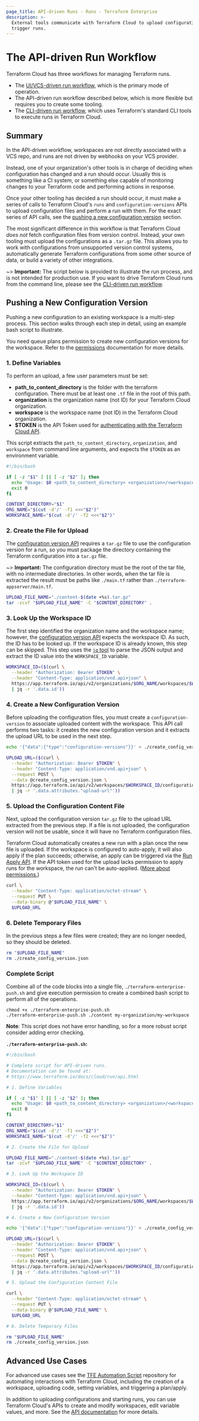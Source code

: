 ```yaml
---
page_title: API-driven Runs - Runs - Terraform Enterprise
description: >-
  External tools communicate with Terraform Cloud to upload configurations and
  trigger runs.
---
```


# The API-driven Run Workflow

Terraform Cloud has three workflows for managing Terraform runs.

-   The [UI/VCS-driven run workflow](/enterprise/run/ui), which is the primary mode of operation.
-   The API-driven run workflow described below, which is more flexible but requires you to create some tooling.
-   The [CLI-driven run workflow](/enterprise/run/cli), which uses Terraform's standard CLI tools to execute runs in Terraform Cloud.

## Summary

In the API-driven workflow, workspaces are not directly associated with a VCS repo, and runs are not driven by webhooks on your VCS provider.

Instead, one of your organization's other tools is in charge of deciding when configuration has changed and a run should occur. Usually this is something like a CI system, or something else capable of monitoring changes to your Terraform code and performing actions in response.

Once your other tooling has decided a run should occur, it must make a series of calls to Terraform Cloud's `runs` and `configuration-versions` APIs to upload configuration files and perform a run with them. For the exact series of API calls, see the [pushing a new configuration version](#pushing-a-new-configuration-version) section.

The most significant difference in this workflow is that Terraform Cloud _does not_ fetch configuration files from version control. Instead, your own tooling must upload the configurations as a `.tar.gz` file. This allows you to work with configurations from unsupported version control systems, automatically generate Terraform configurations from some other source of data, or build a variety of other integrations.

~> **Important:** The script below is provided to illustrate the run process, and is not intended for production use. If you want to drive Terraform Cloud runs from the command line, please see the [CLI-driven run workflow](/enterprise/run/cli).

## Pushing a New Configuration Version

Pushing a new configuration to an existing workspace is a multi-step process. This section walks through each step in detail, using an example bash script to illustrate.

You need queue plans permission to create new configuration versions for the workspace. Refer to the [permissions](/enterprise/users-teams-organizations/permissions#general-workspace-permissions) documentation for more details.

[permissions-citation]: #intentionally-unused---keep-for-maintainers

### 1. Define Variables

To perform an upload, a few user parameters must be set:

-   **path_to_content_directory** is the folder with the terraform configuration. There must be at least one `.tf` file in the root of this path.
-   **organization** is the organization name (not ID) for your Terraform Cloud organization.
-   **workspace** is the workspace name (not ID) in the Terraform Cloud organization.
-   **$TOKEN** is the API Token used for [authenticating with the Terraform Cloud API](/enterprise/api-docs/#authentication).

This script extracts the `path_to_content_directory`, `organization`, and `workspace` from command line arguments, and expects the `$TOKEN` as an environment variable.

```bash
#!/bin/bash

if [ -z "$1" ] || [ -z "$2" ]; then
  echo "Usage: $0 <path_to_content_directory> <organization>/<workspace>"
  exit 0
fi

CONTENT_DIRECTORY="$1"
ORG_NAME="$(cut -d'/' -f1 <<<"$2")"
WORKSPACE_NAME="$(cut -d'/' -f2 <<<"$2")"
```

### 2. Create the File for Upload

The [configuration version API](/enterprise/api-docs/configuration-versions) requires a `tar.gz` file to use the configuration version for a run, so you must package the directory containing the Terraform configuration into a `tar.gz` file.

~> **Important:** The configuration directory must be the root of the tar file, with no intermediate directories. In other words, when the tar file is extracted the result must be paths like `./main.tf` rather than `./terraform-appserver/main.tf`.

```bash
UPLOAD_FILE_NAME="./content-$(date +%s).tar.gz"
tar -zcvf "$UPLOAD_FILE_NAME" -C "$CONTENT_DIRECTORY" .
```

### 3. Look Up the Workspace ID

The first step identified the organization name and the workspace name; however, the [configuration version API](/enterprise/api-docs/configuration-versions) expects the workspace ID. As such, the ID has to be looked up. If the workspace ID is already known, this step can be skipped. This step uses the [`jq` tool](https://stedolan.github.io/jq/) to parse the JSON output and extract the ID value into the `WORKSPACE_ID` variable.

```bash
WORKSPACE_ID=($(curl \
  --header "Authorization: Bearer $TOKEN" \
  --header "Content-Type: application/vnd.api+json" \
  https://app.terraform.io/api/v2/organizations/$ORG_NAME/workspaces/$WORKSPACE_NAME \
  | jq -r '.data.id'))
```

### 4. Create a New Configuration Version

Before uploading the configuration files, you must create a `configuration-version` to associate uploaded content with the workspace. This API call performs two tasks: it creates the new configuration version and it extracts the upload URL to be used in the next step.

```bash
echo '{"data":{"type":"configuration-versions"}}' > ./create_config_version.json

UPLOAD_URL=($(curl \
  --header "Authorization: Bearer $TOKEN" \
  --header "Content-Type: application/vnd.api+json" \
  --request POST \
  --data @create_config_version.json \
  https://app.terraform.io/api/v2/workspaces/$WORKSPACE_ID/configuration-versions \
  | jq -r '.data.attributes."upload-url"'))
```

### 5. Upload the Configuration Content File

Next, upload the configuration version `tar.gz` file to the upload URL extracted from the previous step. If a file is not uploaded, the configuration version will not be usable, since it will have no Terraform configuration files.

Terraform Cloud automatically creates a new run with a plan once the new file is uploaded. If the workspace is configured to auto-apply, it will also apply if the plan succeeds; otherwise, an apply can be triggered via the [Run Apply API](/enterprise/api-docs/run#apply). If the API token used for the upload lacks permission to apply runs for the workspace, the run can't be auto-applied. ([More about permissions.](/enterprise/users-teams-organizations/permissions))

[permissions-citation]: #intentionally-unused---keep-for-maintainers

```bash
curl \
  --header "Content-Type: application/octet-stream" \
  --request PUT \
  --data-binary @"$UPLOAD_FILE_NAME" \
  $UPLOAD_URL
```

### 6. Delete Temporary Files

In the previous steps a few files were created; they are no longer needed, so they should be deleted.

```bash
rm "$UPLOAD_FILE_NAME"
rm ./create_config_version.json
```

### Complete Script

Combine all of the code blocks into a single file, `./terraform-enterprise-push.sh` and give execution permission to create a combined bash script to perform all of the operations.

```shell
chmod +x ./terraform-enterprise-push.sh
./terraform-enterprise-push.sh ./content my-organization/my-workspace
```

**Note**: This script does not have error handling, so for a more robust script consider adding error checking.

**`./terraform-enterprise-push.sh`:**

```bash
#!/bin/bash

# Complete script for API-driven runs.
# Documentation can be found at:
# https://www.terraform.io/docs/cloud/run/api.html

# 1. Define Variables

if [ -z "$1" ] || [ -z "$2" ]; then
  echo "Usage: $0 <path_to_content_directory> <organization>/<workspace>"
  exit 0
fi

CONTENT_DIRECTORY="$1"
ORG_NAME="$(cut -d'/' -f1 <<<"$2")"
WORKSPACE_NAME="$(cut -d'/' -f2 <<<"$2")"

# 2. Create the File for Upload

UPLOAD_FILE_NAME="./content-$(date +%s).tar.gz"
tar -zcvf "$UPLOAD_FILE_NAME" -C "$CONTENT_DIRECTORY" .

# 3. Look Up the Workspace ID

WORKSPACE_ID=($(curl \
  --header "Authorization: Bearer $TOKEN" \
  --header "Content-Type: application/vnd.api+json" \
  https://app.terraform.io/api/v2/organizations/$ORG_NAME/workspaces/$WORKSPACE_NAME \
  | jq -r '.data.id'))

# 4. Create a New Configuration Version

echo '{"data":{"type":"configuration-versions"}}' > ./create_config_version.json

UPLOAD_URL=($(curl \
  --header "Authorization: Bearer $TOKEN" \
  --header "Content-Type: application/vnd.api+json" \
  --request POST \
  --data @create_config_version.json \
  https://app.terraform.io/api/v2/workspaces/$WORKSPACE_ID/configuration-versions \
  | jq -r '.data.attributes."upload-url"'))

# 5. Upload the Configuration Content File

curl \
  --header "Content-Type: application/octet-stream" \
  --request PUT \
  --data-binary @"$UPLOAD_FILE_NAME" \
  $UPLOAD_URL

# 6. Delete Temporary Files

rm "$UPLOAD_FILE_NAME"
rm ./create_config_version.json
```

## Advanced Use Cases

For advanced use cases see the [TFE Automation Script](https://github.com/hashicorp/terraform-guides/tree/master/operations/automation-script) repository for automating interactions with Terraform Cloud, including the creation of a workspace, uploading code, setting variables, and triggering a plan/apply.

In addition to uploading configurations and starting runs, you can use Terraform Cloud's APIs to create and modify workspaces, edit variable values, and more. See the [API documentation](/enterprise/api-docs) for more details.
